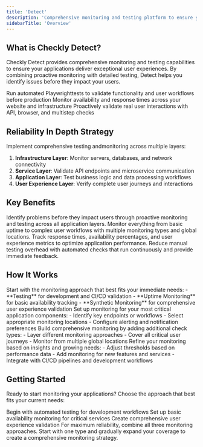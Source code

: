 ```yaml
---
title: 'Detect'
description: 'Comprehensive monitoring and testing platform to ensure your applications are reliable, performant, and user-friendly.'
sidebarTitle: 'Overview'
---
```


## What is Checkly Detect?


Checkly Detect provides comprehensive monitoring and testing capabilities to ensure your applications deliver exceptional user experiences. By combining proactive monitoring with detailed testing, Detect helps you identify issues before they impact your users.

<Card title="Testing" href="/docs/detect/testing/overview" icon="flask" horizontal>
Run automated Playwrighttests to validate functionality and user workflows before production
</Card>

<Card title="Uptime Monitoring" href="/docs/detect/uptime-monitoring/overview" icon="signal" horizontal>
Monitor availability and response times across your website and infrastructure
</Card>

<Card title="Synthetic Monitoring" href="/docs/detect/synthetic-monitoring/overview" icon="robot" horizontal>
Proactively validate real user interactions with API, browser, and multistep checks
</Card>



## Reliability In Depth Strategy

Implement comprehensive testing andmonitoring across multiple layers:

1. **Infrastructure Layer**: Monitor servers, databases, and network connectivity
2. **Service Layer**: Validate API endpoints and microservice communication  
3. **Application Layer**: Test business logic and data processing workflows
4. **User Experience Layer**: Verify complete user journeys and interactions

## Key Benefits

<AccordionGroup>
<Accordion title="Early, Proactive Issue Detection">
Identify problems before they impact users through proactive monitoring and testing across all application layers.
</Accordion>

<Accordion title="Comprehensive, Global Coverage">
Monitor everything from basic uptime to complex user workflows with multiple monitoring types and global locations.
</Accordion>

<Accordion title="Historical Performance Insights">
Track response times, availability percentages, and user experience metrics to optimize application performance.
</Accordion>

<Accordion title="Automated Validation">
Reduce manual testing overhead with automated checks that run continuously and provide immediate feedback.
</Accordion>
</AccordionGroup>

## How It Works

<Steps>
<Step title="Add Checkly To Your Project">
Start with the monitoring approach that best fits your immediate needs:
- **Testing** for development and CI/CD validation
- **Uptime Monitoring** for basic availability tracking
- **Synthetic Monitoring** for comprehensive user experience validation
</Step>

<Step title="Configure Your First Check">
Set up monitoring for your most critical application components:
- Identify key endpoints or workflows
- Select appropriate monitoring locations
- Configure alerting and notification preferences
</Step>

<Step title="Test Your Application In CI/CD">
Build comprehensive monitoring by adding additional check types:
- Layer different monitoring approaches
- Cover all critical user journeys
- Monitor from multiple global locations
</Step>

<Step title="Deploy Your Checks For Production Monitoring">
Refine your monitoring based on insights and growing needs:
- Adjust thresholds based on performance data
- Add monitoring for new features and services
- Integrate with CI/CD pipelines and development workflows
</Step>
</Steps>

## Getting Started

Ready to start monitoring your applications? Choose the approach that best fits your current needs:

<CardGroup cols={3}>
<Card title="Create Your First Test" href="/docs/detect/testing/creating-your-first-test">
Begin with automated testing for development workflows
</Card>

<Card title="Create Your First Uptime Monitor" href="/docs/detect/uptime-monitoring/url-monitors/creating-your-first-url-monitor">
Set up basic availability monitoring for critical services
</Card>

<Card title="Create Your First Synthetic Check" href="/docs/detect/synthetic-monitoring/api-checks/creating-your-first-api-check">
Create comprehensive user experience validation
</Card>
</CardGroup>

<Note>
For maximum reliability, combine all three monitoring approaches. Start with one type and gradually expand your coverage to create a comprehensive monitoring strategy.
</Note>